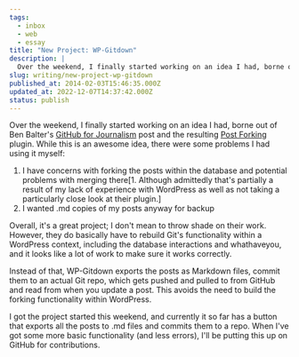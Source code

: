```yaml
---
tags:
  - inbox
  - web
  - essay
title: "New Project: WP-Gitdown"
description: |
  Over the weekend, I finally started working on an idea I had, borne out of Ben Balter’s GitHub for Journalism post and the resulting Post Forking plugin. While this is an awesome idea, there were some problems I had using it myself: I have concerns with forking the posts within the database and potential problems \[…]
slug: writing/new-project-wp-gitdown
published_at: 2014-02-03T15:46:35.000Z
updated_at: 2022-12-07T14:37:42.000Z
status: publish
---
```

Over the weekend, I finally started working on an idea I had, borne out of Ben Balter's [GitHub for Journalism](http://ben.balter.com/2012/02/28/github-for-journalism-what-wordpress-post-forking-could-do-to-editorial-workflows/) post and the resulting [Post Forking](https://github.com/post-forking/post-forking) plugin. While this is an awesome idea, there were some problems I had using it myself:

1. I have concerns with forking the posts within the database and potential problems with merging there\[1. Although admittedly that's partially a result of my lack of experience with WordPress as well as not taking a particularly close look at their plugin.]
2. I wanted .md copies of my posts anyway for backup

Overall, it's a great project; I don't mean to throw shade on their work. However, they do basically have to rebuild Git's functionality within a WordPress context, including the database interactions and whathaveyou, and it looks like a lot of work to make sure it works correctly.

Instead of that, WP-Gitdown exports the posts as Markdown files, commit them to an actual Git repo, which gets pushed and pulled to from GitHub and read from when you update a post. This avoids the need to build the forking functionality within WordPress.

I got the project started this weekend, and currently it so far has a button that exports all the posts to .md files and commits them to a repo. When I've got some more basic functionality (and less errors), I'll be putting this up on GitHub for contributions.
